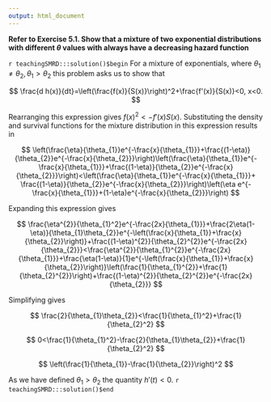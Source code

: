 ```yaml
---
output: html_document
---
```


__Refer to Exercise 5.1. Show that a mixture of two exponential distributions with different $\theta$ values with always have a decreasing hazard function__

`r teachingSMRD:::solution()$begin`
For a mixture of exponentials, where $\theta_{1}\ne\theta_{2}, \theta_{1}>\theta_{2}$ this problem asks us to show that

$$
\frac{d h(x)}{dt}=\left(\frac{f(x)}{S(x)}\right)^2+\frac{f'(x)}{S(x)}<0, x<0.
$$

Rearranging this expression gives $f(x)^2 < -f'(x)S(x)$.  Substituting the density and survival functions for the mixture distribution in this expression results in

$$
\left(\frac{\eta}{\theta_{1}}e^{-\frac{x}{\theta_{1}}}+\frac{(1-\eta)}{\theta_{2}}e^{-\frac{x}{\theta_{2}}}\right)\left(\frac{\eta}{\theta_{1}}e^{-\frac{x}{\theta_{1}}}+\frac{(1-\eta)}{\theta_{2}}e^{-\frac{x}{\theta_{2}}}\right)<\left(\frac{\eta}{\theta_{1}}e^{-\frac{x}{\theta_{1}}}+ \frac{(1-\eta)}{\theta_{2}}e^{-\frac{x}{\theta_{2}}}\right)\left(\eta e^{-\frac{x}{\theta_{1}}}+(1-\eta)e^{-\frac{x}{\theta_{2}}}\right)
$$

Expanding this expression gives

$$
\frac{\eta^{2}}{\theta_{1}^2}e^{-\frac{2x}{\theta_{1}}}+\frac{2\eta(1-\eta)}{\theta_{1}\theta_{2}}e^{-\left(\frac{x}{\theta_{1}}+\frac{x}{\theta_{2}}\right)}+\frac{(1-\eta)^{2}}{\theta_{2}^{2}}e^{-\frac{2x}{\theta_{2}}}<\frac{\eta^{2}}{\theta_{1}^{2}}e^{-\frac{2x}{\theta_{1}}}+\frac{\eta(1-\eta)}{1}e^{-\left(\frac{x}{\theta_{1}}+\frac{x}{\theta_{2}}\right)}\left(\frac{1}{\theta_{1}^{2}}+\frac{1}{\theta_{2}^{2}}\right)+\frac{(1-\eta)^{2}}{\theta_{2}^{2}}e^{-\frac{2x}{\theta_{2}}}
$$

Simplifying gives

$$
\frac{2}{\theta_{1}\theta_{2}}<\frac{1}{\theta_{1}^2}+\frac{1}{\theta_{2}^2}
$$

$$
0<\frac{1}{\theta_{1}^2}-\frac{2}{\theta_{1}\theta_{2}}+\frac{1}{\theta_{2}^2}
$$

$$
\left(\frac{1}{\theta_{1}}-\frac{1}{\theta_{2}}\right)^2
$$

As we have defined $\theta_{1}>\theta_{2}$ the quantity $h'(t)<0$.
`r teachingSMRD:::solution()$end`

